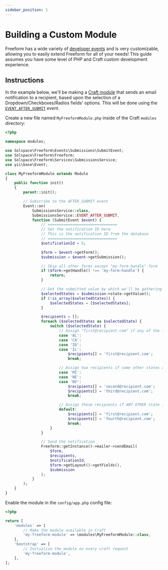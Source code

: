 ```yaml
---
sidebar_position: 1
---
```



# Building a Custom Module

Freeform has a wide variety of [developer events](../../developer/events/form.mdx) and is very customizable, allowing you to easily extend Freeform for all of your needs! This guide assumes you have some level of PHP and Craft custom development experience.

## Instructions

In the example below, we'll be making a [Craft module](https://craftcms.com/docs/5.x/extend/module-guide.html) that sends an email notification to a recipient, based upon the selection of a Dropdown/Checkboxes/Radios fields' options. This will be done using the [`EVENT_AFTER_SUBMIT`](../../developer/events/form.mdx#after-submitting) event.

<VerticalStepWrapper>
<StepMarkdown>

Create a new file named `MyFreeformModule.php` inside of the Craft `modules` directory:

```php showLineNumbers
<?php

namespace modules;

use Solspace\Freeform\Events\Submissions\SubmitEvent;
use Solspace\Freeform\Freeform;
use Solspace\Freeform\Services\SubmissionsService;
use yii\base\Event;

class MyFreeformModule extends Module
{
    public function init()
    {
        parent::init();

        // Subscribe to the AFTER_SUBMIT event
        Event::on(
            SubmissionsService::class,
            SubmissionsService::EVENT_AFTER_SUBMIT,
            function (SubmitEvent $event) {
                // ===============================
                // Set the notification ID here
                // This is the notification ID from the database
                // ===============================
                $notificationId = 5;

                $form = $event->getForm();
                $submission = $event->getSubmission();

                // Skip all other forms except "my-form-handle" form
                if ($form->getHandle() !== 'my-form-handle') {
                    return;
                }

                // Get the submitted value by which we'll be gathering recipients
                $selectedStates = $submission->state->getValue();
                if (!is_array($selectedStates)) {
                    $selectedStates = [$selectedStates];
                }

                $recipients = [];
                foreach ($selectedStates as $selectedState) {
                    switch ($selectedState) {
                        // Assign "first@recipient.com" if any of the following states is selected
                        case 'AL':
                        case 'CA':
                        case 'ID':
                        case 'IL':
                            $recipients[] = 'first@recipient.com';
                            break;

                        // Assign two recipients if some other states are selected
                        case 'MI':
                        case 'NE':
                        case 'NV':
                            $recipients[] = 'second@recipient.com';
                            $recipients[] = 'third@recipient.com';
                            break;

                        // Assign these recipients if ANY OTHER state is selected from the ones listed above
                        default:
                            $recipients[] = 'first@recipient.com';
                            $recipients[] = 'fourth@recipient.com';
                            break;
                    }
                }

                // Send the notification
                Freeform::getInstance()->mailer->sendEmail(
                    $form,
                    $recipients,
                    $notificationId,
                    $form->getLayout()->getFields(),
                    $submission
                );
            }
        );
    }
}
```

</StepMarkdown>
<StepMarkdown>

Enable the module in the `config/app.php` config file:

```php showLineNumbers
<?php

return [
    'modules' => [
        // Make the module available in Craft
        'my-freeform-module' => \modules\MyFreeformModule::class,
    ],
    'bootstrap' => [
        // Initialize the module on every craft request
        'my-freeform-module',
    ],
];
```

</StepMarkdown>
</VerticalStepWrapper>
